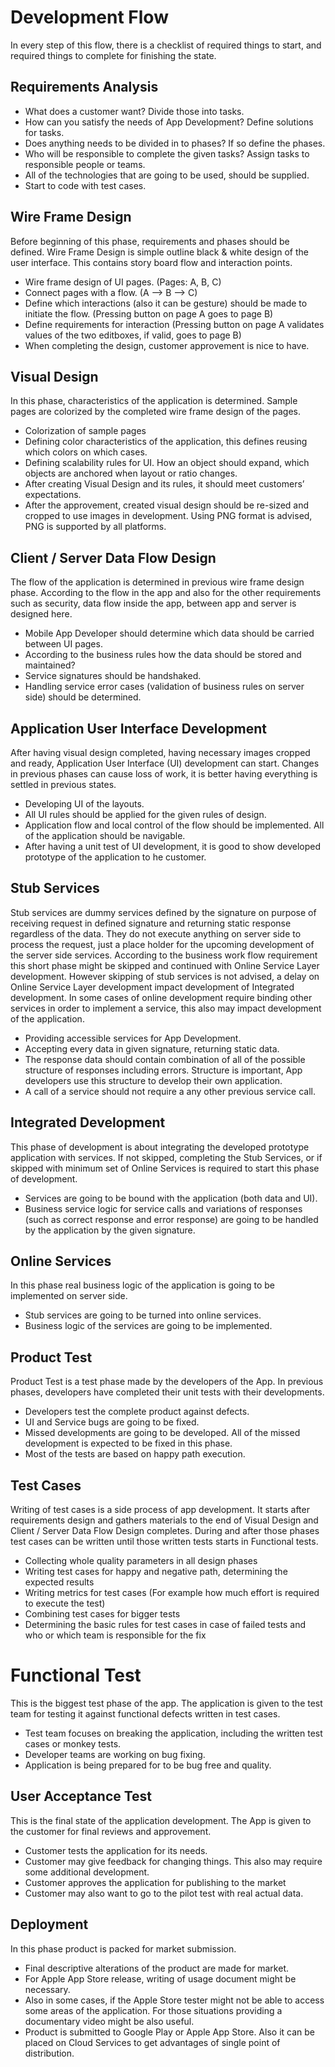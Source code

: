 
# Development Flow

<Screenshot url="https://cdn.smartface.io/internal-docs/development-guides/app-development-flow.png"></Screenshot>

In every step of this flow, there is a checklist of required things to start, and required things to complete for finishing the state.

## Requirements Analysis

- What does a customer want? Divide those into tasks.
- How can you satisfy the needs of App Development? Define solutions for tasks.
- Does anything needs to be divided in to phases? If so define the phases.
- Who will be responsible to complete the given tasks? Assign tasks to responsible people or teams.
- All of the technologies that are going to be used, should be supplied.
- Start to code with test cases.

## Wire Frame Design

Before beginning of this phase, requirements and phases should be defined. Wire Frame Design is simple outline black & white design of the user interface. This contains story board flow and interaction points.

- Wire frame design of UI pages. (Pages: A, B, C)
- Connect pages with a flow. (A –> B –> C)
- Define which interactions (also it can be gesture) should be made to initiate the flow. (Pressing button on page A goes to page B)
- Define requirements for interaction (Pressing button on page A validates values of the two editboxes, if valid, goes to page B)
- When completing the design, customer approvement is nice to have.

## Visual Design

In this phase, characteristics of the application is determined. Sample pages are colorized by the completed wire frame design of the pages.

- Colorization of sample pages
- Defining color characteristics of the application, this defines reusing which colors on which cases.
- Defining scalability rules for UI. How an object should expand, which objects are anchored when layout or ratio changes.
- After creating Visual Design and its rules, it should meet customers’ expectations.
- After the approvement, created visual design should be re-sized and cropped to use images in development. Using PNG format is advised, PNG is supported by all platforms.

## Client / Server Data Flow Design

The flow of the application is determined in previous wire frame design phase. According to the flow in the app and also for the other requirements such as security, data flow inside the app, between app and server is designed here.

- Mobile App Developer should determine which data should be carried between UI pages.
- According to the business rules how the data should be stored and maintained?
- Service signatures should be handshaked.
- Handling service error cases (validation of business rules on server side) should be determined.

## Application User Interface Development

After having visual design completed, having necessary images cropped and ready, Application User Interface (UI) development can start. Changes in previous phases can cause loss of work, it is better having everything is settled in previous states.

- Developing UI of the layouts.
- All UI rules should be applied for the given rules of design.
- Application flow and local control of the flow should be implemented. All of the application should be navigable.
- After having a unit test of UI development, it is good to show developed prototype of the application to he customer.

## Stub Services

Stub services are dummy services defined by the signature on purpose of receiving request in defined signature and returning static response regardless of the data. They do not execute anything on server side to process the request, just a place holder for the upcoming development of the server side services. According to the business work flow requirement this short phase might be skipped and continued with Online Service Layer development. However skipping of stub services is not advised, a delay on Online Service Layer development impact development of Integrated development. In some cases of online development require binding other services in order to implement a service, this also may impact development of the application.

- Providing accessible services for App Development.
- Accepting every data in given signature, returning static data.
- The response data should contain combination of all of the possible structure of responses including errors. Structure is important, App developers use this structure to develop their own application.
- A call of a service should not require a any other previous service call.

## Integrated Development

This phase of development is about integrating the developed prototype application with services. If not skipped, completing the Stub Services, or if skipped with minimum set of Online Services is required to start this phase of development.

- Services are going to be bound with the application (both data and UI).
- Business service logic for service calls and variations of responses (such as correct response and error response) are going to be handled by the application by the given signature.

## Online Services

In this phase real business logic of the application is going to be implemented on server side.

- Stub services are going to be turned into online services.
- Business logic of the services are going to be implemented.

## Product Test

Product Test is a test phase made by the developers of the App. In previous phases, developers have completed their unit tests with their developments.

- Developers test the complete product against defects.
- UI and Service bugs are going to be fixed.
- Missed developments are going to be developed. All of the missed development is expected to be fixed in this phase.
- Most of the tests are based on happy path execution.

## Test Cases

Writing of test cases is a side process of app development. It starts after requirements design and gathers materials to the end of Visual Design and Client / Server Data Flow Design completes. During and after those phases test cases can be written until those written tests starts in Functional tests.

- Collecting whole quality parameters in all design phases
- Writing test cases for happy and negative path, determining the expected results
- Writing metrics for test cases (For example how much effort is required to execute the test)
- Combining test cases for bigger tests
- Determining the basic rules for test cases in case of failed tests and who or which team is responsible for the fix

# Functional Test

This is the biggest test phase of the app. The application is given to the test team for testing it against functional defects written in test cases.

- Test team focuses on breaking the application, including the written test cases or monkey tests.
- Developer teams are working on bug fixing.
- Application is being prepared for to be bug free and quality.

## User Acceptance Test

This is the final state of the application development. The App is given to the customer for final reviews and approvement.

- Customer tests the application for its needs.
- Customer may give feedback for changing things. This also may require some additional development.
- Customer approves the application for publishing to the market
- Customer may also want to go to the pilot test with real actual data.

## Deployment

In this phase product is packed for market submission.

- Final descriptive alterations of the product are made for market.
- For Apple App Store release, writing of usage document might be necessary.
- Also in some cases, if the Apple Store tester might not be able to access some areas of the application. For those situations providing a documentary video might be also useful.
- Product is submitted to Google Play or Apple App Store. Also it can be placed on Cloud Services to get advantages of single point of distribution.
